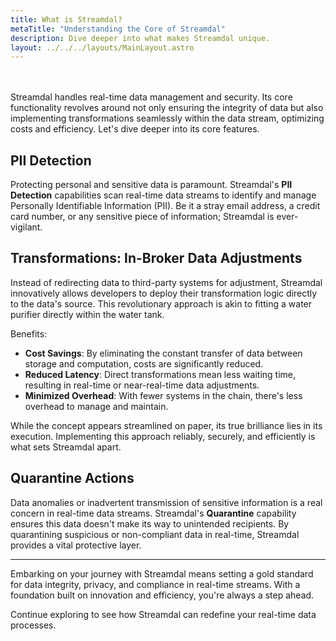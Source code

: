 ```yaml
---
title: What is Streamdal?
metaTitle: "Understanding the Core of Streamdal"
description: Dive deeper into what makes Streamdal unique.
layout: ../../../layouts/MainLayout.astro
---
```

<br />
<br />
Streamdal handles real-time data management and security. Its core functionality revolves around not only ensuring the integrity of data but also implementing transformations seamlessly within the data stream, optimizing costs and efficiency. Let's dive deeper into its core features.

## PII Detection

Protecting personal and sensitive data is paramount. Streamdal's **PII Detection** capabilities scan real-time data streams to identify and manage Personally Identifiable Information (PII). Be it a stray email address, a credit card number, or any sensitive piece of information; Streamdal is ever-vigilant.

## Transformations: In-Broker Data Adjustments

Instead of redirecting data to third-party systems for adjustment, Streamdal innovatively allows developers to deploy their transformation logic directly to the data's source. This revolutionary approach is akin to fitting a water purifier directly within the water tank.

Benefits:
- **Cost Savings**: By eliminating the constant transfer of data between storage and computation, costs are significantly reduced.
- **Reduced Latency**: Direct transformations mean less waiting time, resulting in real-time or near-real-time data adjustments.
- **Minimized Overhead**: With fewer systems in the chain, there's less overhead to manage and maintain.

While the concept appears streamlined on paper, its true brilliance lies in its execution. Implementing this approach reliably, securely, and efficiently is what sets Streamdal apart.

## Quarantine Actions

Data anomalies or inadvertent transmission of sensitive information is a real concern in real-time data streams. Streamdal's **Quarantine** capability ensures this data doesn't make its way to unintended recipients. By quarantining suspicious or non-compliant data in real-time, Streamdal provides a vital protective layer.

---

Embarking on your journey with Streamdal means setting a gold standard for data integrity, privacy, and compliance in real-time streams. With a foundation built on innovation and efficiency, you're always a step ahead.

Continue exploring to see how Streamdal can redefine your real-time data processes.